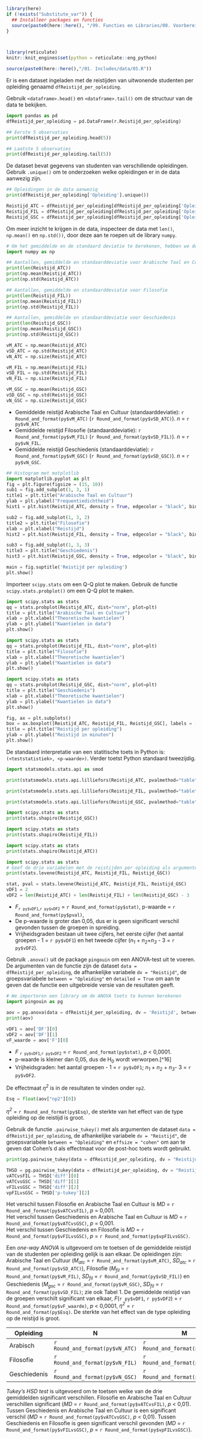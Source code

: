 

<!-- ## CLOSEDBLOK: Functies.R -->
```r
library(here)
if (!exists("Substitute_var")) {
  ## Installeer packages en functies
  source(paste0(here::here(), "/99. Functies en Libraries/00. Voorbereidingen.R"), echo = FALSE)
}
```
<!-- ## /CLOSEDBLOK: Functies.R -->

<style>
`r htmltools::includeHTML(paste0(here::here(),"/01. Includes/css/Stylesheet_SHHO.css"))`
</style>

<!-- ## CLOSEDBLOK: Header.R -->
```r
```
<!-- ## /CLOSEDBLOK: Header.R -->

<!-- ## CLOSEDBLOK: Status.R -->
```r
```
<!-- ## /CLOSEDBLOK: Status.R -->

<!-- ## CLOSEDBLOK: Reticulate.py -->
```r
library(reticulate)
knitr::knit_engines$set(python = reticulate::eng_python)
```
<!-- ## /CLOSEDBLOK: Reticulate.py -->

<!-- ## OPENBLOK: Data-aanmaken.py -->
```r
source(paste0(here::here(),"/01. Includes/data/05.R"))
```
<!-- ## /OPENBLOK: Data-aanmaken.py -->

<!-- ## TEKSTBLOK: Dataset-inladen.py -->
Er is een dataset ingeladen met de reistijden van uitwonende studenten per opleiding genaamd `dfReistijd_per_opleiding`. 
<!-- ## /TEKSTBLOK: Dataset-inladen.py -->

<!-- ## TEKSTBLOK: Data-bekijken.py -->
Gebruik `<dataframe>.head()` en `<dataframe>.tail()` om de structuur van de data te bekijken.
<!-- ## /TEKSTBLOK: Data-bekijken.py -->

<!-- ## OPENBLOK: Data-bekijken.py -->
```python
import pandas as pd
dfReistijd_per_opleiding = pd.DataFrame(r.Reistijd_per_opleiding)
```

```python
## Eerste 5 observaties
print(dfReistijd_per_opleiding.head(5))
```

```python
## Laatste 5 observaties
print(dfReistijd_per_opleiding.tail(5))
```
<!-- ## /OPENBLOK: Data-bekijken.py -->

<!-- ## TEKSTBLOK: Data-bekijken2.py -->
De dataset bevat gegevens van studenten van verschillende opleidingen. Gebruik `.unique()` om te onderzoeken welke opleidingen er in de data aanwezig zijn. 
<!-- ## /TEKSTBLOK: Data-bekijken2.py -->

<!-- ## OPENBLOK: Data-bekijken2.py -->
```python
## Opleidingen in de data aanwezig
print(dfReistijd_per_opleiding['Opleiding'].unique())
```
<!-- ## /OPENBLOK: Data-bekijken2.py -->

<!-- ## OPENBLOK: Data-selecteren.py -->
```python
Reistijd_ATC = dfReistijd_per_opleiding[dfReistijd_per_opleiding['Opleiding'] == "Arabische Taal en Cultuur"]['Reistijd']
Reistijd_FIL = dfReistijd_per_opleiding[dfReistijd_per_opleiding['Opleiding'] == "Filosofie"]['Reistijd']
Reistijd_GSC = dfReistijd_per_opleiding[dfReistijd_per_opleiding['Opleiding'] == "Geschiedenis"]['Reistijd']
```
<!-- ## /OPENBLOK: Data-selecteren.py -->

<!-- ## TEKSTBLOK: Data-beschrijven.py -->
Om meer inzicht te krijgen in de data, inspecteer de data met `len()`, `np.mean()` en `np.std())`, door deze aan te roepen uit de library `numpy`.
<!-- ## /TEKSTBLOK: Data-beschrijven.py -->

<!-- ## OPENBLOK: Data-beschrijven-inladen.py -->
```python
# Om het gemiddelde en de standaard deviatie te berekenen, hebben we de library 'numpy' nodig
import numpy as np
```
<!-- ## /OPENBLOK: Data-beschrijven-inladen.py -->

<!-- ## OPENBLOK: Data-beschrijven-1.py -->
```python
## Aantallen, gemiddelde en standaarddeviatie voor Arabische Taal en Cultuur
print(len(Reistijd_ATC))
print(np.mean(Reistijd_ATC))
print(np.std(Reistijd_ATC))
```

```python
## Aantallen, gemiddelde en standaarddeviatie voor Filosofie
print(len(Reistijd_FIL))
print(np.mean(Reistijd_FIL))
print(np.std(Reistijd_FIL))
```

```python
## Aantallen, gemiddelde en standaarddeviatie voor Geschiedenis
print(len(Reistijd_GSC))
print(np.mean(Reistijd_GSC))
print(np.std(Reistijd_GSC))
```
<!-- ## /OPENBLOK: Data-beschrijven-1.py -->

<!-- ## CLOSEDBLOK: Data-beschrijven.py -->
```python
vM_ATC = np.mean(Reistijd_ATC)
vSD_ATC = np.std(Reistijd_ATC)
vN_ATC = np.size(Reistijd_ATC)

vM_FIL = np.mean(Reistijd_FIL)
vSD_FIL = np.std(Reistijd_FIL)
vN_FIL = np.size(Reistijd_FIL)

vM_GSC = np.mean(Reistijd_GSC)
vSD_GSC = np.std(Reistijd_GSC)
vN_GSC = np.size(Reistijd_GSC)
```
<!-- ## /CLOSEDBLOK: Data-beschrijven.py -->

<!-- ## TEKSTBLOK: Datatekst-beschrijven.py -->
* Gemiddelde reistijd Arabische Taal en Cultuur (standaarddeviatie): `r Round_and_format(py$vM_ATC)` (`r Round_and_format(py$vSD_ATC)`). *n* = `r py$vN_ATC`  
* Gemiddelde reistijd Filosofie (standaarddeviatie): `r Round_and_format(py$vM_FIL)` (`r Round_and_format(py$vSD_FIL)`). *n* = `r py$vN_FIL`.
* Gemiddelde reistijd Geschiedenis (standaarddeviatie): `r Round_and_format(py$vM_GSC)` (`r Round_and_format(py$vSD_GSC)`). *n* = `r py$vN_GSC`.

<!-- ## /TEKSTBLOK: Datatekst-beschrijven.py -->

<!-- ## OPENBLOK: Histogram.py -->
```python
## Histogram met matplotlib
import matplotlib.pyplot as plt
fig = plt.figure(figsize = (15, 10))
sub1 = fig.add_subplot(1, 3, 1)
title1 = plt.title("Arabische Taal en Cultuur")
ylab = plt.ylabel("Frequentiedichtheid")
hist1 = plt.hist(Reistijd_ATC, density = True, edgecolor = "black", bins = 10)

sub2 = fig.add_subplot(1, 3, 2)
title2 = plt.title("Filosofie")
xlab = plt.xlabel("Reistijd")
hist2 = plt.hist(Reistijd_FIL, density = True, edgecolor = "black", bins = 10)

sub3 = fig.add_subplot(1, 3, 3)
title3 = plt.title("Geschiedenis")
hist3 = plt.hist(Reistijd_GSC, density = True, edgecolor = "black", bins = 12)

main = fig.suptitle('Reistijd per opleiding')
plt.show()
```
<!-- ## /OPENBLOK: Histogram.py -->

<!-- ## TEKSTBLOK: QQplot.py -->
Importeer `scipy.stats` om een Q-Q plot te maken. Gebruik de functie `scipy.stats.probplot()` om een Q-Q plot te maken.
<!-- ## TEKSTBLOK: QQplot.py -->

<!-- ## OPENBLOK: QQplot1.py -->
```python
import scipy.stats as stats
qq = stats.probplot(Reistijd_ATC, dist="norm", plot=plt)
title = plt.title("Arabische Taal en Cultuur")
xlab = plt.xlabel("Theoretische kwantielen")
ylab = plt.ylabel("Kwantielen in data")
plt.show()
```
<!-- ## /OPENBLOK: QQplot1.py -->

<!-- ## OPENBLOK: QQplot2.py -->
```python
import scipy.stats as stats
qq = stats.probplot(Reistijd_FIL, dist="norm", plot=plt)
title = plt.title("Filosofie")
xlab = plt.xlabel("Theoretische kwantielen")
ylab = plt.ylabel("Kwantielen in data")
plt.show()

```
<!-- ## /OPENBLOK: QQplot2.py -->

<!-- ## OPENBLOK: QQplot3.py -->
```python
import scipy.stats as stats
qq = stats.probplot(Reistijd_GSC, dist="norm", plot=plt)
title = plt.title("Geschiedenis")
xlab = plt.xlabel("Theoretische kwantielen")
ylab = plt.ylabel("Kwantielen in data")
plt.show()

```
<!-- ## OPENBLOK: QQplot3.py -->

<!-- ## OPENBLOK: Boxplot.py -->
```python
fig, ax = plt.subplots()
box = ax.boxplot([Reistijd_ATC, Reistijd_FIL, Reistijd_GSC], labels = ["Arabische Taal en Cultuur", "Filosofie", "Geschiedenis"])
title = plt.title("Reistijd per opleiding")
ylab = plt.ylabel("Reistijd in minuten")
plt.show()
```
<!-- ## /OPENBLOK: Boxplot.py -->

<!-- ## TEKSTBLOK: Lilliefors-test1.py -->
De standaard interpretatie van een statitische toets in Python is: `(<teststatistiek>, <p-waarde>)`. Verder toetst Python standaard tweezijdig.
<!-- ## /TEKSTBLOK: Lilliefors-test1.py -->

<!-- ## OPENBLOK: Library-nortest.py -->
```python
import statsmodels.stats.api as smod
```
<!-- ## /OPENBLOK: Library-nortest.py -->

<!-- ## OPENBLOK: Lilliefors-test-1.py -->
``` python
print(statsmodels.stats.api.lilliefors(Reistijd_ATC, pvalmethod="table"))
```
<!-- ## OPENBLOK: Lilliefors-test-1.py -->

<!-- ## OPENBLOK: Lilliefors-test-2.py -->
``` python
print(statsmodels.stats.api.lilliefors(Reistijd_FIL, pvalmethod="table"))
```
<!-- ## OPENBLOK: Lilliefors-test-2.py -->

<!-- ## OPENBLOK: Lilliefors-test-3.py -->
``` python
print(statsmodels.stats.api.lilliefors(Reistijd_GSC, pvalmethod="table"))
```
<!-- ## /OPENBLOK: Lilliefors-test-3.py -->

<!-- ## OPENBLOK: Shapiro-Wilk-test-3.py -->
``` python
import scipy.stats as stats
print(stats.shapiro(Reistijd_GSC))

```
<!-- ## /OPENBLOK: Shapiro-Wilk-test-3.py -->

<!-- ## OPENBLOK: Shapiro-Wilk-test-2.py -->
``` python
import scipy.stats as stats
print(stats.shapiro(Reistijd_FIL))

```
<!-- ## OPENBLOK: Shapiro-Wilk-test-2.py -->

<!-- ## OPENBLOK: Shapiro-Wilk-test-1.py -->
``` python
import scipy.stats as stats
print(stats.shapiro(Reistijd_ATC))
```
<!-- ## OPENBLOK: Shapiro-Wilk-test-1.py -->

<!-- ## OPENBLOK: Levenes-test.py -->
```python
import scipy.stats as stats
# Geef de drie variabelen met de reistijden per opleiding als argumenten
print(stats.levene(Reistijd_ATC, Reistijd_FIL, Reistijd_GSC))
```
<!-- ## /OPENBLOK: Levenes-test.py -->

<!-- ## CLOSEDBLOK: Levenes-test.py -->
```python
stat, pval = stats.levene(Reistijd_ATC, Reistijd_FIL, Reistijd_GSC)
vDF1 = 2
vDF2 = len(Reistijd_ATC) + len(Reistijd_FIL) + len(Reistijd_GSC) - 3
```
<!-- ## /CLOSEDBLOK: Levenes-test.py -->

<!-- ## TEKSTBLOK: Levenes-test.py -->
* *F*~`r py$vDF1`~~,~~`r py$vDF2`~ = `r Round_and_format(py$stat)`, p-waarde = `r Round_and_format(py$pval)`, 
* De p-waarde is groter dan 0,05, dus er is geen significant verschil gevonden tussen de groepen in spreiding.
*  Vrijheidsgraden bestaan uit twee cijfers, het eerste cijfer (het aantal groepen - 1 = `r py$vDF1`) en het tweede cijfer (*n~1~* + *n~2~*+*n~3~* - 3 = `r py$vDF2`).  
<!-- ## TEKSTBLOK: Levenes-test.py -->

<!-- ## TEKSTBLOK: ANOVA-toets.py -->
Gebruik `.anova()` uit de package `pingouin` om een ANOVA-test uit te voeren. De argumenten van de functie zijn de dataset `data = dfReistijd_per_opleiding`, de afhankelijke variabele `dv = "Reistijd"`, de groepsvariabele `between = "Opleiding"` en `detailed = True` om aan te geven dat de functie een uitgebreide versie van de resultaten geeft.
<!-- ## /TEKSTBLOK: ANOVA-toets.py -->  

<!-- ## OPENBLOK: ANOVA-toets.py -->
```python
# We importeren een library om de ANOVA toets te kunnen berekenen
import pingouin as pg
```

```python
aov = pg.anova(data = dfReistijd_per_opleiding, dv = 'Reistijd', between = 'Opleiding', detailed = True)
print(aov)
```
<!-- ## /OPENBLOK: ANOVA-toets.py -->

<!-- ## CLOSEDBLOK: ANOVA-toets.py -->
```python
vDF1 = aov['DF'][0]
vDF2 = aov['DF'][1]
vF_waarde = aov['F'][0]
```
<!-- ## /CLOSEDBLOK: ANOVA-toets.py -->

<!-- ## TEKSTBLOK: ANOVA-toets1.py -->
* *F* ~`r py$vDF1`~~,~~`r py$vDF2`~ = `r Round_and_format(py$stat)`, *p* < 0,0001.
* p-waarde is kleiner dan 0,05, dus de H~0~ wordt verworpen.[^16] 
* Vrijheidsgraden: het aantal groepen - 1 = `r py$vDF1`; *n~1~* + *n~2~* + *n~3~*- 3 = `r py$vDF2`.

<!-- ## /TEKSTBLOK: ANOVA-toets1.py -->

<!-- ## TEKSTBLOK: Eta-squared-tekst.py -->
De effectmaat *η^2^* is in de resultaten te vinden onder `np2`.
<!-- ## /TEKSTBLOK: Eta-squared-tekst.py -->



<!-- ## OPENBLOK: Eta-squared.py --> 
<!-- ## /OPENBLOK: Eta-squared.py -->

<!-- ## CLOSEDBLOK: Eta-squared.py -->
```python
Esq = float(aov["np2"][0])
```
<!-- ## /CLOSEDBLOK: Eta-squared.py -->

<!-- ## TEKSTBLOK: Eta-squared.py -->
*η^2^* = `r Round_and_format(py$Esq)`, de sterkte van het effect van de type opleiding op de reistijd is groot. 
<!-- ## /TEKSTBLOK: Eta-squared.py -->

<!-- ## TEKSTBLOK: Tukey-HSD.py -->
Gebruik de functie `.pairwise_tukey()` met als argumenten de dataset `data = dfReistijd_per_opleiding`, de afhankelijke variabele `dv = "Reistijd"`, de groepsvariabele `between = "Opleiding"` en `effsize = "cohen"` om aan te geven dat Cohen's d als effectmaat voor de post-hoc toets wordt gebruikt.
<!-- ## /TEKSTBLOK: Tukey-HSD.py -->

<!-- ## OPENBLOK: Tukey-HSD.py -->
```python
print(pg.pairwise_tukey(data = dfReistijd_per_opleiding, dv = "Reistijd", between = "Opleiding", effsize = "cohen"))
```
<!-- ## /OPENBLOK: Tukey-HSD.py -->

<!-- ## CLOSEDBLOK: Tukey-HSD.py -->
```python
THSD = pg.pairwise_tukey(data = dfReistijd_per_opleiding, dv = "Reistijd", between = "Opleiding", effsize = "cohen")
vATCvsFIL = THSD['diff'][0]
vATCvsGSC = THSD['diff'][1]
vFILvsGSC = THSD['diff'][2]
vpFILvsGSC = THSD['p-tukey'][2]
```
<!-- ## /CLOSEDBLOK: Tukey-HSD.py -->

<!-- ## TEKSTBLOK: Tukey-HSD1.py -->
Het verschil tussen Filosofie en Arabische Taal en Cultuur is *MD* = `r Round_and_format(py$vATCvsFIL)`, *p* = 0,001.  
Het verschil tussen Geschiedenis en Arabische Taal en Cultuur is *MD* = `r Round_and_format(py$vATCvsGSC)`, *p* = 0,001.  
Het verschil tussen Geschiedenis en Filosofie is *MD* = `r Round_and_format(py$vFILvsGSC)`, *p* = `r Round_and_format(py$vpFILvsGSC)`.  
<!-- ## /TEKSTBLOK: Tukey-HSD1.py -->

<!-- ## TEKSTBLOK: Rapportage.py -->
Een *one-way ANOVA* is uitgevoerd om te toetsen of de gemiddelde reistijd van de studenten per opleiding gelijk is aan elkaar. De opleidingen zijn: Arabische Taal en Cultuur (*M~atc~* = `r Round_and_format(py$vM_ATC)`, *SD~atc~* = `r Round_and_format(py$vSD_ATC)`), Filosofie (*M~fil~* = `r Round_and_format(py$vM_FIL)`, *SD~fil~* = `r Round_and_format(py$vSD_FIL)`) en Geschiedenis (*M~gsc~* = `r Round_and_format(py$vM_GSC)`, *SD~fil~* = `r Round_and_format(py$vSD_FIL)`; zie ook Tabel 1. De gemiddelde reistijd van de groepen verschilt significant van elkaar, *F*(`r py$vDF1`, `r py$vDF2`) = `r Round_and_format(py$vF_waarde)`, *p* < 0,0001, *η^2^* = `r Round_and_format(py$Esq)`. De sterkte van het effect van de type opleiding op de reistijd is groot.


| Opleiding     | N          | M          | SD          |
| ------------- | ---------- | ---------- | ----------- |
| Arabisch      | `r Round_and_format(py$vN_ATC)` | `r Round_and_format(py$vM_ATC)` | `r Round_and_format(py$vSD_ATC)` |
| Filosofie     | `r Round_and_format(py$vN_FIL)` | `r Round_and_format(py$vM_FIL)` | `r Round_and_format(py$vSD_FIL)` |
| Geschiedenis  | `r Round_and_format(py$vN_GSC)` | `r Round_and_format(py$vM_GSC)` | `r Round_and_format(py$vSD_GSC)` |
<!-- ## /TEKSTBLOK: Rapportage.py -->

<!-- ## TEKSTBLOK: Rapportage-tukey.py -->
*Tukey's HSD test* is uitgevoerd om te toetsen welke van de drie gemiddelden significant verschillen. Filosofie en Arabische Taal en Cultuur verschillen significant (*MD* = `r Round_and_format(py$vATCvsFIL)`, *p* < 0,01). Tussen Geschiedenis en Arabische Taal en Cultuur is een significant verschil (*MD* = `r Round_and_format(py$vATCvsGSC)`, *p* < 0,01). Tussen Geschiedenis en Filosofie is geen significant verschil gevonden (*MD* = `r Round_and_format(py$vFILvsGSC)`, *p* = `r Round_and_format(py$vpFILvsGSC)`). 
<!-- ## /TEKSTBLOK: Rapportage-tukey.py -->

<!-- ## CLOSEDBLOK: Footer.R -->
```r
```
<!-- ## /CLOSEDBLOK: Footer.R -->



